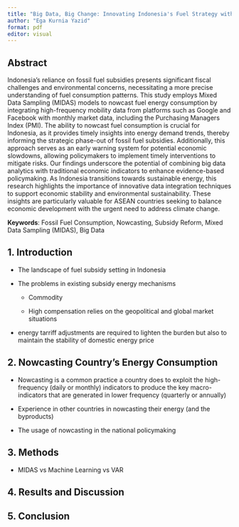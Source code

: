 ```yaml
---
title: "Big Data, Big Change: Innovating Indonesia's Fuel Strategy with Real-Time Analytics"
author: "Ega Kurnia Yazid"
format: pdf
editor: visual
---
```


## Abstract

Indonesia's reliance on fossil fuel subsidies presents significant fiscal challenges and environmental concerns, necessitating a more precise understanding of fuel consumption patterns. This study employs Mixed Data Sampling (MIDAS) models to nowcast fuel energy consumption by integrating high-frequency mobility data from platforms such as Google and Facebook with monthly market data, including the Purchasing Managers Index (PMI). The ability to nowcast fuel consumption is crucial for Indonesia, as it provides timely insights into energy demand trends, thereby informing the strategic phase-out of fossil fuel subsidies. Additionally, this approach serves as an early warning system for potential economic slowdowns, allowing policymakers to implement timely interventions to mitigate risks. Our findings underscore the potential of combining big data analytics with traditional economic indicators to enhance evidence-based policymaking. As Indonesia transitions towards sustainable energy, this research highlights the importance of innovative data integration techniques to support economic stability and environmental sustainability. These insights are particularly valuable for ASEAN countries seeking to balance economic development with the urgent need to address climate change.

**Keywords**: Fossil Fuel Consumption, Nowcasting, Subsidy Reform, Mixed Data Sampling (MIDAS), Big Data

\pagebreak

## 1. Introduction

-   The landscape of fuel subsidy setting in Indonesia

-   The problems in existing subsidy energy mechanisms

    -   Commodity

    -   High compensation relies on the geopolitical and global market situations

-   energy tarriff adjustments are required to lighten the burden but also to maintain the stability of domestic energy price

## 2. Nowcasting Country's Energy Consumption

-   Nowcasting is a common practice a country does to exploit the high-frequency (daily or monthly) indicators to produce the key macro-indicators that are generated in lower frequency (quarterly or annually)

-   Experience in other countries in nowcasting their energy (and the byproducts)

-   The usage of nowcasting in the national policymaking

## 3. Methods

-   MIDAS vs Machine Learning vs VAR

## 4. Results and Discussion

## 5. Conclusion

